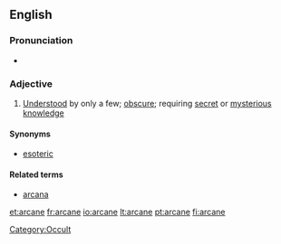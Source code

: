 ==English==

===Pronunciation===
*{{rhymes|eɪn}}

===Adjective===
{{en-adj}}

# [[understood|Understood]] by only a few; [[obscure]]; requiring [[secret]] or [[mysterious]] [[knowledge]]

====Synonyms====
*[[esoteric]]

====Related terms====
*[[arcana]]

[[Category:Occult]]

[[et:arcane]]
[[fr:arcane]]
[[io:arcane]]
[[lt:arcane]]
[[pt:arcane]]
[[fi:arcane]]